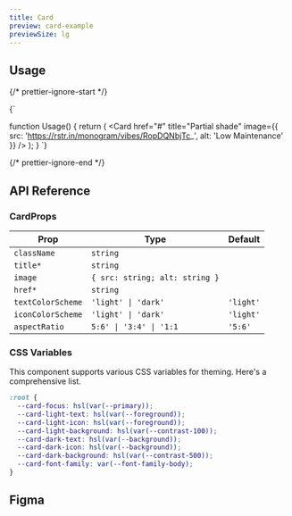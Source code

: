 ```yaml
---
title: Card
preview: card-example
previewSize: lg
---
```


## Usage

{/* prettier-ignore-start */}

<CodeBlock lang="ts">{`

function Usage() {
    return (
      <Card href="#" title="Partial shade" image={{ src: 'https://rstr.in/monogram/vibes/RopDQNbjTc_', alt: 'Low Maintenance' }} />
    );
}
`}
</CodeBlock>

{/* prettier-ignore-end */}

## API Reference

### CardProps

| Prop              | Type                           | Default   |
| ----------------- | ------------------------------ | --------- |
| `className`       | `string`                       |           |
| `title*`          | `string`                       |           |
| `image`           | `{ src: string; alt: string }` |           |
| `href*`           | `string`                       |           |
| `textColorScheme` | `'light' \| 'dark'`            | `'light'` |
| `iconColorScheme` | `'light' \| 'dark'`            | `'light'` |
| `aspectRatio`     | `5:6' \| '3:4' \| '1:1`        | `'5:6'`   |

### CSS Variables

This component supports various CSS variables for theming. Here's a comprehensive list.

```css
:root {
  --card-focus: hsl(var(--primary));
  --card-light-text: hsl(var(--foreground));
  --card-light-icon: hsl(var(--foreground));
  --card-light-background: hsl(var(--contrast-100));
  --card-dark-text: hsl(var(--background));
  --card-dark-icon: hsl(var(--background));
  --card-dark-background: hsl(var(--contrast-500));
  --card-font-family: var(--font-family-body);
}
```

## Figma

<Figma url="https://www.figma.com/design/GAKpWYdZ0ZVOSFtNPHliJM/Soul-Vibe?node-id=2281-42530" />
